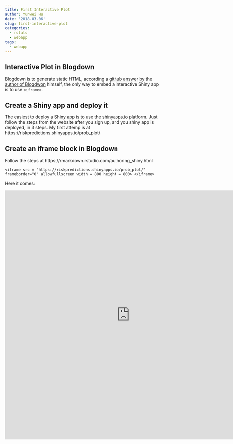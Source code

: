 ```yaml
---
title: First Interactive Plot
author: Yunwei Hu
date: '2018-03-06'
slug: first-interactive-plot
categories:
  - rstats
  - webapp
tags:
  - webapp
---
```


## Interactive Plot in Blogdown
Blogdown is to generate static HTML, according a [github answer](https://github.com/rstudio/blogdown/issues/166) by the [author of Blogdwon](https://github.com/yihui) himself, the only way to embed a interactive Shiny app is to use `<iframe>`.

## Create a Shiny app and deploy it
The easiest to deploy a Shiny app is to use the [shinyapps.io](www.shinyapps.io) platform. Just follow the steps from the website after you sign up, and you shiny app is deployed, in 3 steps.
My first attemp is at https://riskpredictions.shinyapps.io/prob_plot/

## Create an iframe block in Blogdown

Follow the steps at https://rmarkdown.rstudio.com/authoring_shiny.html

`<iframe src = "https://riskpredictions.shinyapps.io/prob_plot/" frameborder="0" allowfullscreen width = 800 height = 800>
</iframe>`

Here it comes:

<iframe src = "https://riskpredictions.shinyapps.io/prob_plot/" frameborder="0" allowfullscreen width = 800 height = 800>
</iframe>
